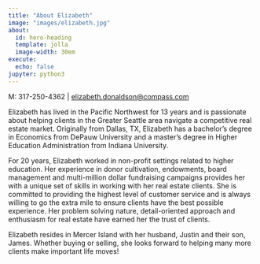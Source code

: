 ```yaml
---
title: "About Elizabeth"
image: "images/elizabeth.jpg"
about:
  id: hero-heading
  template: jolla
  image-width: 30em
execute:
  echo: false
jupyter: python3
---
```


:::{#hero-heading}
M: 317-250-4362 | [elizabeth.donaldson@compass.com](mailto:elizabeth.donaldson@compass.com)
:::

Elizabeth has lived in the Pacific Northwest for 13 years and is passionate
about helping clients in the Greater Seattle area navigate a competitive real
estate market. Originally from Dallas, TX, Elizabeth has a bachelor's degree in
Economics from DePauw University and a master's degree in Higher Education
Administration from Indiana University.

For 20 years, Elizabeth worked in non-profit settings related to higher
education.  Her experience in donor cultivation, endowments, board management
and multi-million dollar fundraising campaigns provides her with a unique set
of skills in working with her real estate clients. She is committed to
providing the highest level of customer service and is always willing to go the
extra mile to ensure clients have the best possible experience.  Her problem
solving nature, detail-oriented approach and enthusiasm for real estate have
earned her the trust of clients.

Elizabeth resides in Mercer Island with her husband, Justin and their son,
James.  Whether buying or selling, she looks forward to helping many more
clients make important life moves!

